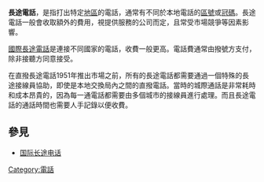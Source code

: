 {{unreferenced|time=2013-12-08T14:52:22+00:00}}

'''長途電話'''，是指打出特定[[地區|地區]]的電話，通常有不同於本地電話的[[國際電話區號|區號]]或[[國際冠碼|冠碼]]。長途電話一般會收取額外的費用，視提供服務的公司而定，且常受市場競爭等因素影響。

[[國際長途電話|國際長途電話]]是連接不同國家的電話，收費一般更高。電話費通常由撥號方支付，除非接聽方同意接受{{link-en|收費通話|Collect call}}。

在直撥長途電話1951年推出市場之前，所有的長途電話都需要通過一個特殊的長途接線員協助，即使是本地交換局內之間的直撥電話。當時的城際通話是非常耗時和成本昂貴的，因為每一通電話都需要由多個城市的接線員進行處理。而且長途電話的通話時間也需要人手記錄以便收費。

{{com-stub}}

[[Category:電話|Category:電話]]

== 參見 ==
*[[国际长途电话|国际长途电话]]